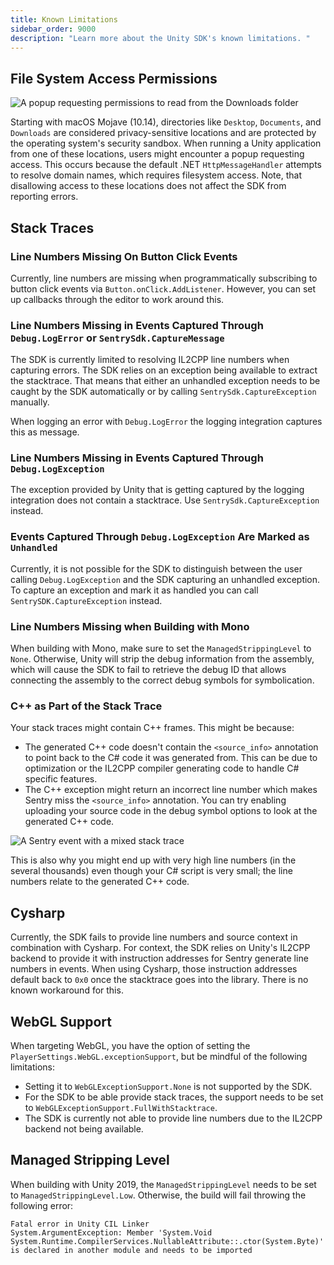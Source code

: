 ```yaml
---
title: Known Limitations
sidebar_order: 9000
description: "Learn more about the Unity SDK's known limitations. "
---
```


## File System Access Permissions

![A popup requesting permissions to read from the `Downloads` folder](./img/unity-file-system-access-permissions.png)

Starting with macOS Mojave (10.14), directories like `Desktop`, `Documents`, and `Downloads` are considered privacy-sensitive locations and are protected by the operating system's security sandbox. When running a Unity application from one of these locations, users might encounter a popup requesting access. This occurs because the default .NET `HttpMessageHandler` attempts to resolve domain names, which requires filesystem access. Note, that disallowing access to these locations does not affect the SDK from reporting errors.

## Stack Traces

### Line Numbers Missing On Button Click Events

Currently, line numbers are missing when programmatically subscribing to button click events via `Button.onClick.AddListener`. However, you can set up callbacks through the editor to work around this.

### Line Numbers Missing in Events Captured Through `Debug.LogError` or `SentrySdk.CaptureMessage`

The SDK is currently limited to resolving IL2CPP line numbers when capturing errors. The SDK relies on an exception being available to extract the stacktrace. That means that either an unhandled exception needs to be caught by the SDK automatically or by calling `SentrySdk.CaptureException` manually.

When logging an error with `Debug.LogError` the logging integration captures this as message.

### Line Numbers Missing in Events Captured Through `Debug.LogException`

The exception provided by Unity that is getting captured by the logging integration does not contain a stacktrace. Use `SentrySdk.CaptureException` instead.

### Events Captured Through `Debug.LogException` Are Marked as `Unhandled`

Currently, it is not possible for the SDK to distinguish between the user calling `Debug.LogException` and the SDK capturing an unhandled exception. To capture an exception and mark it as handled you can call `SentrySDK.CaptureException` instead.

### Line Numbers Missing when Building with Mono

When building with Mono, make sure to set the `ManagedStrippingLevel` to `None`. Otherwise, Unity will strip the debug information from the assembly, which will cause the SDK to fail to retrieve the debug ID that allows connecting the assembly to the correct debug symbols for symbolication.

### C++ as Part of the Stack Trace

Your stack traces might contain C++ frames. This might be because:

- The generated C++ code doesn't contain the `<source_info>` annotation to point back to the C# code it was generated from. This can be due to optimization or the IL2CPP compiler generating code to handle C# specific features.
- The C++ exception might return an incorrect line number which makes Sentry miss the `<source_info>` annotation. You can try enabling uploading your source code in the debug symbol options to look at the generated C++ code.

![A Sentry event with a mixed stack trace](./img/unity-cpp-stacktrace.jpg)

This is also why you might end up with very high line numbers (in the several thousands) even though your C# script is very small; the line numbers relate to the generated C++ code.

## Cysharp

Currently, the SDK fails to provide line numbers and source context in combination with Cysharp. For context, the SDK relies on Unity's IL2CPP backend to provide it with instruction addresses for Sentry generate line numbers in events. When using Cysharp, those instruction addresses default back to `0x0` once the stacktrace goes into the library. There is no known workaround for this.

## WebGL Support

When targeting WebGL, you have the option of setting the `PlayerSettings.WebGL.exceptionSupport`, but be mindful of the following limitations:

- Setting it to `WebGLExceptionSupport.None` is not supported by the SDK.
- For the SDK to be able provide stack traces, the support needs to be set to `WebGLExceptionSupport.FullWithStacktrace`.
- The SDK is currently not able to provide line numbers due to the IL2CPP backend not being available.

## Managed Stripping Level

When building with Unity 2019, the `ManagedStrippingLevel` needs to be set to `ManagedStrippingLevel.Low`. Otherwise, the build will fail throwing the following error:

```
Fatal error in Unity CIL Linker
System.ArgumentException: Member 'System.Void System.Runtime.CompilerServices.NullableAttribute::.ctor(System.Byte)' is declared in another module and needs to be imported
```
